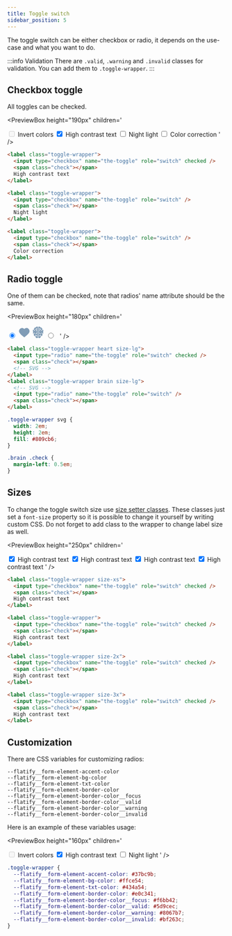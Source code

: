 ```yaml
---
title: Toggle switch
sidebar_position: 5
---
```



The toggle switch can be either checkbox or radio, it depends on the use-case and what you want to do.

:::info Validation
There are `.valid`, `.warning` and `.invalid` classes for validation. You can add them to `.toggle-wrapper`.
:::

## Checkbox toggle

All toggles can be checked.

<PreviewBox
  height="190px"
  children='<!DOCTYPE html>
<html lang="en">
	<head>
		<meta charset="UTF-8" />
		<meta http-equiv="X-UA-Compatible" content="IE=edge" />
		<meta name="viewport" content="width=device-width, initial-scale=1.0" />
		<link rel="stylesheet" href="https://raw.githack.com/amir2mi/FlatifyCSS/master/dist/css/flatify-min.css" />
		<title>Toggle switch</title>
	</head>
	<body>
		<label class="toggle-wrapper">
			<input type="checkbox" name="the-toggle" role="switch" disabled />
			<span class="check"></span>
			Invert colors
		</label>
		<label class="toggle-wrapper">
			<input type="checkbox" name="the-toggle" role="switch" checked />
			<span class="check"></span>
			High contrast text
		</label>
		<label class="toggle-wrapper">
			<input type="checkbox" name="the-toggle" role="switch" />
			<span class="check"></span>
			Night light
		</label>
		<label class="toggle-wrapper">
			<input type="checkbox" name="the-toggle" role="switch" />
			<span class="check"></span>
			Color correction
		</label>
    </body>
</html>'
/>

```html title="index.html"
<label class="toggle-wrapper">
  <input type="checkbox" name="the-toggle" role="switch" checked />
  <span class="check"></span>
  High contrast text
</label>

<label class="toggle-wrapper">
  <input type="checkbox" name="the-toggle" role="switch" />
  <span class="check"></span>
  Night light
</label>

<label class="toggle-wrapper">
  <input type="checkbox" name="the-toggle" role="switch" />
  <span class="check"></span>
  Color correction
</label>
```

## Radio toggle

One of them can be checked, note that radios' name attribute should be the same.

<PreviewBox
  height="180px"
  children='<!DOCTYPE html>
<html lang="en">
	<head>
		<meta charset="UTF-8" />
		<meta http-equiv="X-UA-Compatible" content="IE=edge" />
		<meta name="viewport" content="width=device-width, initial-scale=1.0" />
		<link rel="stylesheet" href="https://raw.githack.com/amir2mi/FlatifyCSS/master/dist/css/flatify-min.css" />
		<title>Toggle switch</title>
		<style>
			.toggle-wrapper svg{
				width: 2em;
				height: 2em;
				fill: #809cb6;
			}
			.brain .check{
				margin-left: 0.5em;
			}
		</style>
	</head>
	<body class="flex-column-center">
		<label class="toggle-wrapper heart size-lg">
			<input type="radio" name="the-toggle" role="switch" checked />
			<span class="check"></span>
			<svg xmlns="http://www.w3.org/2000/svg" x="0" y="0" viewBox="18 22 55 50"> <path d="M63.878 30.241c-2.197-1.816-5.016-2.816-7.936-2.816-3.375 0-6.643 1.346-8.963 3.689-.418.422-.809.875-1.174 1.365-2.842-3.779-7.58-5.721-12.285-4.865-3.895.707-6.955 2.85-9.098 6.363-3.018 4.957-3.264 9.736-.73 14.209 1.357 2.398 3.117 4.73 5.375 7.127 4.141 4.404 9.045 8.586 15.441 13.162.406.287.842.432 1.295.432.701 0 1.176-.354 1.41-.529 5.682-4.055 10.342-7.961 14.248-11.943 2.211-2.252 4.719-5.021 6.553-8.475.785-1.479 1.682-3.467 1.627-5.738-.117-4.887-2.056-8.918-5.763-11.981z"></path> </svg>
		</label>
		<label class="toggle-wrapper brain size-lg">
			<svg xmlns="http://www.w3.org/2000/svg" x="0" y="0" enableBackground="new 0 0 100 100" viewBox="0 0 100 100" > <switch> <g> <path d="M5273.1 2400.1v-2c0-2.8-5-4-9.7-4s-9.7 1.3-9.7 4v2c0 1.8.7 3.6 2 4.9l5 4.9c.3.3.4.6.4 1v6.4c0 .4.2.7.6.8l2.9.9c.5.1 1-.2 1-.8v-7.2c0-.4.2-.7.4-1l5.1-5c1.3-1.3 2-3.1 2-4.9zm-9.7-.1c-4.8 0-7.4-1.3-7.5-1.8.1-.5 2.7-1.8 7.5-1.8s7.3 1.3 7.5 1.8c-.2.5-2.7 1.8-7.5 1.8z"></path> <path d="M5268.4 2410.3c-.6 0-1 .4-1 1s.4 1 1 1h4.3c.6 0 1-.4 1-1s-.4-1-1-1h-4.3zM5272.7 2413.7h-4.3c-.6 0-1 .4-1 1s.4 1 1 1h4.3c.6 0 1-.4 1-1s-.4-1-1-1zM5272.7 2417h-4.3c-.6 0-1 .4-1 1s.4 1 1 1h4.3c.6 0 1-.4 1-1 0-.5-.4-1-1-1z"></path> <g> <path d="M31 9.6c-.3 0-.6-.1-.9-.1-7.1 0-13 5.4-14.5 12.6.2 5 2.2 11.1 10 14.1 1 .4 1.6 1.6 1.1 2.6-.3.8-1.1 1.3-1.9 1.3-.2 0-.5 0-.7-.1-7.1-2.8-10.5-7.9-11.9-13.1-3.2 2.3-5.4 6.2-5.4 10.7 0 3.6 1.4 6.9 3.6 9.2-1.5 2.2-2.3 5-2.3 7.9 0 3.2 1.1 6.1 2.8 8.4 1.6-4.2 4.8-8.2 11.1-9.8 1.1-.3 2.2.4 2.5 1.5.3 1.1-.4 2.2-1.5 2.5-6.3 1.6-8.4 6.2-9 9.9.1 7.3 4.1 13.4 9.8 16.4v-.4c.2-5.1 4-8.1 7.7-8.9 4.2-.9 8.1.9 9.9 4.7.5 1 .7 2 .7 3 0 1.1-.9 2-2 2s-2-.9-2-2c0-.4-.1-.8-.3-1.2-1.2-2.4-3.6-2.9-5.4-2.5-2.1.5-4.4 2.2-4.5 5.1-.1 1.7.2 3.3.6 4.8 2.3 5.5 7.4 9.4 13.3 9.4 2.3 0 4.5-.6 6.4-1.7V4.5c-1.9-1.3-4-2-6.4-2-4.9 0-8.9 2.9-10.8 7.1zm-5.5 13.1c.2-1.1 1.3-1.8 2.4-1.6.2 0 3.1.7 6 3 2.5-3 1.6-7.1 1.6-7.1-.3-1.1.4-2.2 1.5-2.4 1.1-.2 2.2.4 2.4 1.5.1.3 1.4 6.5-2.8 11 .2.2.3.4.5.6 2.4 3.7 3 8.4 1.7 13.9-.2.9-1 1.6-2 1.6h-.4c-1.1-.2-1.8-1.3-1.5-2.4 1-4.4.6-8-1.2-10.8-2.4-3.7-6.6-4.8-6.7-4.8-1-.3-1.7-1.4-1.5-2.5zm4.4 43.2h-.3c-1 0-1.8-.7-2-1.7-.2-1.1.6-2.1 1.7-2.3.8-.1 7.4-1.6 7-9.4-.1-1.1.8-2.1 1.9-2.1 1.1-.1 2.1.8 2.1 1.9.5 9.3-6.6 12.9-10.4 13.6zM93.3 37.6c0-4.5-2.2-8.4-5.4-10.7C86.5 32.1 83.1 37.2 76 40c-.2.1-.5.1-.7.1-.8 0-1.6-.5-1.9-1.3-.4-1 .1-2.2 1.1-2.6 7.7-3 9.8-9.1 10-14.1C83 14.9 77.1 9.5 70 9.5c-.3 0-.6.1-1 .1-2-4.2-6-7.1-10.6-7.1-2.4 0-4.5.8-6.4 2v91.3c1.9 1 4.1 1.7 6.4 1.7 5.9 0 11-3.9 13.3-9.4.4-1.5.7-3.1.7-4.8-.1-2.9-2.3-4.6-4.5-5.1-1.8-.4-4.2.1-5.4 2.5-.2.4-.3.8-.3 1.2 0 1.1-.9 2-2 2s-2-.9-2-2c0-1 .2-2 .7-3 1.8-3.7 5.7-5.6 9.9-4.7 3.7.8 7.5 3.8 7.7 8.9v.4c5.7-3 9.6-9.1 9.8-16.3-.6-3.7-2.7-8.3-9-10-1.1-.3-1.7-1.4-1.5-2.5.3-1.1 1.4-1.7 2.5-1.5 6.3 1.6 9.6 5.6 11.1 9.8 1.7-2.3 2.8-5.2 2.8-8.4 0-3-.9-5.7-2.3-7.9 2-2.2 3.4-5.5 3.4-9.1zM70.4 65.9h-.3c-3.8-.6-10.9-4.3-10.4-13.6.1-1.1 1-2 2.1-1.9 1.1.1 2 1 1.9 2.1-.4 7.9 6.3 9.3 7 9.4 1.1.2 1.8 1.2 1.6 2.3 0 1-.9 1.7-1.9 1.7zM67.7 28c0 .1 0 .1 0 0-.1.1-.2.2-.3.2-2.2 2.3-3.8 6.1-2.4 12.4.2 1.1-.4 2.2-1.5 2.4h-.4c-.9 0-1.8-.6-2-1.6-1.2-5.5-.6-10.2 1.7-13.9.1-.2.3-.4.5-.6-4.2-4.5-2.8-10.7-2.8-11 .3-1.1 1.3-1.8 2.4-1.5 1.1.3 1.8 1.3 1.5 2.4 0 .2-.9 4.2 1.6 7.1 2.9-2.3 5.8-3 6-3 1.1-.2 2.2.5 2.4 1.6.2 1.1-.5 2.2-1.5 2.4-.5.4-3 1-5.2 3.1z"></path> </g> </g> </switch> </svg>
			<input type="radio" name="the-toggle" role="switch" />
			<span class="check"></span>
		</label>
    </body>
</html>'
/>

```html {2,8} title="index.html"
<label class="toggle-wrapper heart size-lg">
  <input type="radio" name="the-toggle" role="switch" checked />
  <span class="check"></span>
  <!-- SVG -->
</label>
<label class="toggle-wrapper brain size-lg">
  <!-- SVG -->
  <input type="radio" name="the-toggle" role="switch" />
  <span class="check"></span>
</label>
```

```css title="style.css"
.toggle-wrapper svg {
  width: 2em;
  height: 2em;
  fill: #809cb6;
}

.brain .check {
  margin-left: 0.5em;
}
```

## Sizes

To change the toggle switch size use [size setter classes](/docs/helpers/size-setters).
These classes just set a `font-size` property so it is possible to change it yourself by writing custom CSS. Do not forget to add class to the wrapper to change label size as well.

<PreviewBox
  height="250px"
  children='<!DOCTYPE html>
<html lang="en">
	<head>
		<meta charset="UTF-8" />
		<meta http-equiv="X-UA-Compatible" content="IE=edge" />
		<meta name="viewport" content="width=device-width, initial-scale=1.0" />
		<link rel="stylesheet" href="https://raw.githack.com/amir2mi/FlatifyCSS/master/dist/css/flatify-min.css" />
		<title>Toggle switch</title>
	</head>
	<body>
		<label class="toggle-wrapper size-xs">
			<input type="checkbox" name="the-toggle" role="switch" checked />
			<span class="check"></span>
			High contrast text
		</label>
		<label class="toggle-wrapper">
			<input type="checkbox" name="the-toggle" role="switch" checked />
			<span class="check"></span>
			High contrast text
		</label>
		<label class="toggle-wrapper size-2x">
			<input type="checkbox" name="the-toggle" role="switch" checked />
			<span class="check"></span>
			High contrast text
		</label>
		<label class="toggle-wrapper size-3x">
			<input type="checkbox" name="the-toggle" role="switch" checked />
			<span class="check"></span>
			High contrast text
		</label>
    </body>
</html>'
/>

```html title="index.html"
<label class="toggle-wrapper size-xs">
  <input type="checkbox" name="the-toggle" role="switch" checked />
  <span class="check"></span>
  High contrast text
</label>

<label class="toggle-wrapper">
  <input type="checkbox" name="the-toggle" role="switch" checked />
  <span class="check"></span>
  High contrast text
</label>

<label class="toggle-wrapper size-2x">
  <input type="checkbox" name="the-toggle" role="switch" checked />
  <span class="check"></span>
  High contrast text
</label>

<label class="toggle-wrapper size-3x">
  <input type="checkbox" name="the-toggle" role="switch" checked />
  <span class="check"></span>
  High contrast text
</label>
```

## Customization

There are CSS variables for customizing radios:

`--flatify__form-element-accent-color`  
`--flatify__form-element-bg-color`  
`--flatify__form-element-txt-color`  
`--flatify__form-element-border-color`  
`--flatify__form-element-border-color__focus`  
`--flatify__form-element-border-color__valid`  
`--flatify__form-element-border-color__warning`  
`--flatify__form-element-border-color__invalid`

Here is an example of these variables usage:

<PreviewBox
  height="160px"
  children='<!DOCTYPE html>
<html lang="en">
	<head>
		<meta charset="UTF-8" />
		<meta http-equiv="X-UA-Compatible" content="IE=edge" />
		<meta name="viewport" content="width=device-width, initial-scale=1.0" />
		<link rel="stylesheet" href="https://raw.githack.com/amir2mi/FlatifyCSS/master/dist/css/flatify-min.css" />
		<title>Inputs</title>
		<style>
			.toggle-wrapper{
				--flatify__form-element-accent-color: #37BC9B;
				--flatify__form-element-bg-color: #FFCE54;
				--flatify__form-element-txt-color: #434A54;
				--flatify__form-element-border-color: #E0C341;
				--flatify__form-element-border-color__focus: #F6BB42;
				--flatify__form-element-border-color__valid: #5D9CEC;
				--flatify__form-element-border-color__warning: #8067B7;
				--flatify__form-element-border-color__invalid: #BF263C;
			}
		</style>
	</head>
	<body>
		<label class="toggle-wrapper">
			<input type="checkbox" name="the-toggle" role="switch" disabled />
			<span class="check"></span>
			Invert colors
		</label>
		<label class="toggle-wrapper">
			<input type="checkbox" name="the-toggle" role="switch" checked />
			<span class="check"></span>
			High contrast text
		</label>
		<label class="toggle-wrapper">
			<input type="checkbox" name="the-toggle" role="switch" />
			<span class="check"></span>
			Night light
		</label>
    </body>
</html>'
/>

```css title="style.css"
.toggle-wrapper {
  --flatify__form-element-accent-color: #37bc9b;
  --flatify__form-element-bg-color: #ffce54;
  --flatify__form-element-txt-color: #434a54;
  --flatify__form-element-border-color: #e0c341;
  --flatify__form-element-border-color__focus: #f6bb42;
  --flatify__form-element-border-color__valid: #5d9cec;
  --flatify__form-element-border-color__warning: #8067b7;
  --flatify__form-element-border-color__invalid: #bf263c;
}
```
